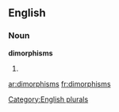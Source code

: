 
==English==

===Noun===
'''dimorphisms'''

# {{plural of|[[dimorphism]]}}

[[Category:English plurals]]

[[ar:dimorphisms]]
[[fr:dimorphisms]]